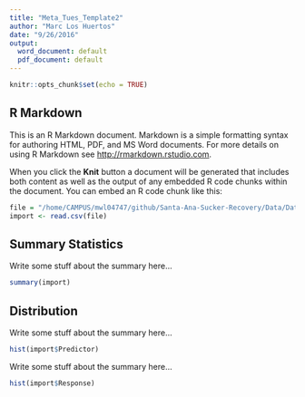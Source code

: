 ```yaml
---
title: "Meta_Tues_Template2"
author: "Marc Los Huertos"
date: "9/26/2016"
output:
  word_document: default
  pdf_document: default
---
```


```r
knitr::opts_chunk$set(echo = TRUE)
```

## R Markdown

This is an R Markdown document. Markdown is a simple formatting syntax for authoring HTML, PDF, and MS Word documents. For more details on using R Markdown see <http://rmarkdown.rstudio.com>.

When you click the **Knit** button a document will be generated that includes both content as well as the output of any embedded R code chunks within the document. You can embed an R code chunk like this:

```r
file = "/home/CAMPUS/mwl04747/github/Santa-Ana-Sucker-Recovery/Data/Data_Tues_Template.csv"
import <- read.csv(file)
```

## Summary Statistics

Write some stuff about the summary here...
```r
summary(import)
```


## Distribution

Write some stuff about the summary here...

```r
hist(import$Predictor)
```


Write some stuff about the summary here...

```r
hist(import$Response)
```
